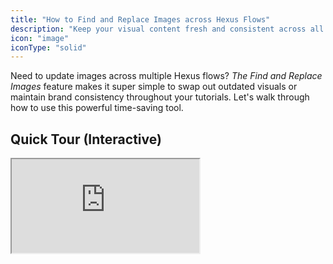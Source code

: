 ```yaml
---
title: "How to Find and Replace Images across Hexus Flows"
description: "Keep your visual content fresh and consistent across all your flows with just a few clicks"
icon: "image"
iconType: "solid"
---
```


Need to update images across multiple Hexus flows? _The Find and Replace Images_ feature makes it super simple to swap out outdated visuals or maintain brand consistency throughout your tutorials. Let's walk through how to use this powerful time-saving tool.

## **Quick Tour (Interactive)**

<div style={{ position:"relative",paddingBottom:"calc(52.12%)",height:0,width:"100%" }}>
<iframe src="https://app.usehexus.com/embed/8b75ca3b-3674-4d8e-87ea-80213803906d?refid=" style={{ position:"absolute",border:"none",width:"100%",height:"100%" }} loading="lazy" allowFullScreen title="Hexus Flow" />

</div>

## 1. Open the Hexus Application and Access the Search Images Tab

![Search Img 1 Jpe](/images/search-img-1.jpeg)

Start by opening the **Hexus application** in your browser. Once you're logged in, you'll see your main dashboard with various tabs and options.

1. Navigate to https://app.usehexus.com/ if you're not already there
2. Look for the **'Search Images'** tab on your dashboard
3. Click on the tab to access the image replacement feature

This specialized tab is your command center for managing images across all your Hexus flows. It's designed to help you quickly locate and update visual content without manually editing each flow individually.

## 2. Search for Images Across Your Flows

Now it's time to find the specific images you want to replace. The search functionality is quite powerful and can help you locate images based on various criteria.

1. Click into the **search field** at the top of the Search Images interface
2. Type your search query - this could be a URL like `mail.google.com` or any text associated with the images
3. Press Enter or click the search button to execute your query

The search will scan through all your Hexus flows and return every instance where matching images appear. This comprehensive search ensures you don't miss any outdated visuals that need updating.

## 3. Select Steps to Replace Images

![Search Img 3 Jpe](/Screenshot2025-09-29at3.00.01PM.png)

Once your search results appear, you'll see all the locations where the matching images exist. Here's where you take control of what gets replaced.

1. Review the search results showing all steps containing your target images
2. Click the checkbox next to each step where you want to replace the image
3. Use the select all option if you want to replace every instance
4. Once you've made your selections, locate the **'Replace Images'** button at the bottom of your screen
5. Click the button to proceed to the replacement interface

For example, if you're updating email dashboard views across multiple tutorials, you can select all those specific steps at once. This batch selection feature saves tremendous time compared to editing flows one by one.

## 4. Upload New Images and Apply Changes

![Search Img 4 Jpe](/Screenshot2025-09-29at3.00.50PM.png)

You're now in the final phase where you'll provide the new image and confirm the replacement across all selected locations.

1. Click the upload button to browse for a new image from your computer
2. Alternatively, choose from previously uploaded images in your Hexus assets
3. Preview how the new image will look in the selected steps
4. Click **Save** when you're satisfied with your selection
5. The system will process the replacement across all selected flows and steps

After saving, don't forget the crucial final step: **Publish your flows** to make the changes live. The new images will instantly replace the old ones across all the locations you selected, ensuring your content stays current and professional.

### Quick Tips for Success

- Use specific search terms to narrow down results and find exactly what you need
- Double-check your selections before clicking Replace Images to avoid unintended changes
- Keep replacement images at similar dimensions to maintain layout consistency
- Remember to publish flows after making changes - unpublished changes won't be visible to viewers

And that's it! You've successfully updated images across multiple Hexus flows in just a few minutes. This feature is particularly useful when rebranding, updating UI screenshots after software changes, or maintaining visual consistency across your tutorial library.

If you need any assistance, reach out to [team@hexus.ai](mailto:team@hexus.ai) or via the in-app chat - we're here to help!